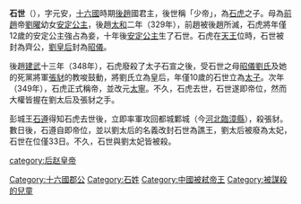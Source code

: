 {{Emperorcn box|图像=
|名称=石世
|姓名=石世
|庙号=無
|谥号=無，史称少帝
|陵墓=
|政权=[[后赵|后赵]]
|出生日期=339年
|逝世日期={{death year and age|349|339}}
|在位=349年
|年号=
'''[[太寧_(石虎)|太寧]]'''：349年四月-五月
}}
'''石世'''（{{bd|339年||349年|catIdx=s}}），字元安，[[十六國|十六國]]時期[[後趙|後趙]]國君主，後世稱「少帝」，為[[石虎|石虎]]之子。母為[[前趙|前趙]]帝[[劉曜|劉曜]]幼女[[劉皇后_(石虎)|安定公主]]，後趙[[太和_(石勒)|太和]]二年（329年），前趙被後趙所滅，石虎將年僅12歲的安定公主強占為妾，十年後[[劉皇后_(石虎)|安定公主]]生了石世。石虎在[[天王|天王]]位時，石世被封為齊公，[[劉皇后_(石虎)|劉皇后]]封為[[昭儀|昭儀]]。

後趙[[建武_(石虎)|建武]]十三年（348年），石虎廢殺了太子石宣之後，受石世之母[[昭儀|昭儀]][[劉皇后_(後趙武帝)|劉氏]]及她的死黨將軍[[張豺|張豺]]的教唆鼓動，將劉氏立為皇后，年僅10歲的石世立為[[太子|太子]]。次年（349年），石虎正式稱帝，並改元[[太寧_(石虎)|太寧]]。不久，石虎去世，石世遂即帝位，然而大權皆握在劉太后及張豺之手。

彭城王[[石遵|石遵]]得知石虎去世後，立即率軍攻回都城鄴城（今[[河北|河北]][[臨漳縣|臨漳縣]]），殺張豺。數日後，石遵自即帝位，並以劉太后的名義改封石世為譙王，劉太后被廢為太妃，石世在位僅33日。不久，石世與劉太妃皆被殺。


{{中国皇帝|父後趙武帝[[石虎|石虎]]|兄[[石遵|石遵]]|[[东晋十六国君主列表#後趙|後趙皇帝]]|349年}}
{{五胡十六國君主}}

[[category:后赵皇帝|category:后赵皇帝]]
[[Category:十六國郡公|Category:十六國郡公]]
[[Category:石姓|Category:石姓]]
[[Category:中國被弒帝王|Category:中國被弒帝王]]
[[Category:被謀殺的兒童|Category:被謀殺的兒童]]